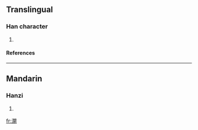 ==Translingual==
===Han character===
{{Han char|rn=85|rad=水|as=17|sn=20|four=3712<sub>0</sub>|canj=水日弓水 (EANE)}}
# {{defn|Han|sort=水17}}
====References====
{{Han ref|kx=0662.070|dkj=18729|dj=1071.130|hdz=31791.010|uh=7041|ud=28737|bh=F469|bd=62569}}

----
==Mandarin==
===Hanzi===
{{cmn-hanzi|pin=[[yuān]] (yuan1)|wg=yüan<sup>1</sup>}}
# {{defn|Mandarin}}

[[fr:灁]]